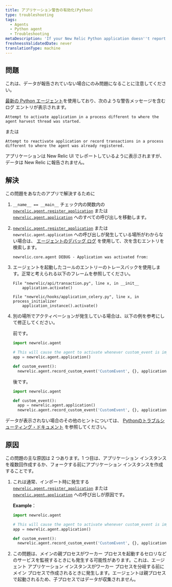 ```yaml
---
title: アプリケーション警告の有効化(Python)
type: troubleshooting
tags:
  - Agents
  - Python agent
  - Troubleshooting
metaDescription: 'If your New Relic Python application doesn''t report data and you see an activation warning message, try these troubleshooting steps.'
freshnessValidatedDate: never
translationType: machine
---
```


## 問題

<Callout variant="important">
  これは、データが報告されていない場合にのみ問題になることに注意してください。
</Callout>

[最新の Python エージェント](/docs/release-notes/agent-release-notes/python-release-notes)を使用しており、次のような警告メッセージを含むログ エントリが表示されます。

```
Attempt to activate application in a process different to where the agent harvest thread was started.
```

または

```
Attempt to reactivate application or record transactions in a process different to where the agent was already registered.
```

アプリケーションは New Relic UI でレポートしているように表示されますが、データは New Relic に報告されません。

## 解決

この問題をあなたのアプリで解決するために

1. `__name__ == __main__` チェック内の関数内の [`newrelic.agent.register_application`](/docs/agents/python-agent/python-agent-api/register_application) または [`newrelic.agent.application`](/docs/agents/python-agent/python-agent-api/application) へのすべての呼び出しを移動します。

2. [`newrelic.agent.register_application`](/docs/agents/python-agent/python-agent-api/register_application) または `newrelic.agent.application` への呼び出しが発生している場所がわからない場合は、 [エージェントのデバッグ ログ](/docs/agents/python-agent/troubleshooting/python-agent-logging) を使用して、次を含むエントリを検索します。

   ```
   newrelic.core.agent DEBUG - Application was activated from:
   ```

3. エージェントを起動したコールのエントリーのトレースバックを使用します。正常と考えられる以下のフレームを参照してください。

   ```
   File "newrelic/api/transaction.py", line x, in __init__
       application.activate()
   ```

   ```
   File "newrelic/hooks/application_celery.py", line x, in process_initializer
       application_instance().activate()
   ```

4. 別の場所でアクティベーションが発生している場合は、以下の例を参考にして修正してください。

   前です。

   ```py
   import newrelic.agent

   # This will cause the agent to activate whenever custom_event is imported
   app = newrelic.agent.application()

   def custom_event():
     newrelic.agent.record_custom_event('CustomEvent', {}, application=app)
   ```

   後です。

   ```py
   import newrelic.agent

   def custom_event():
     app = newrelic.agent.application()
     newrelic.agent.record_custom_event('CustomEvent', {}, application=app)
   ```

データが表示されない場合のその他のヒントについては、 [Pythonのトラブルシューティング・ドキュメント](/docs/agents/python-agent/troubleshooting/no-data-appears-python) を参照してください。

## 原因

この問題の主な原因は 2 つあります。1 つ目は、アプリケーション インスタンスを複数回作成するか、フォークする前にアプリケーション インスタンスを作成することです。

1. これは通常、インポート時に発生する [`newrelic.agent.register_application`](/docs/agents/python-agent/python-agent-api/register_application) または [`newrelic.agent.application`](/docs/agents/python-agent/python-agent-api/application) への呼び出しが原因です。

   <DNT>**Example**</DNT>：

   ```py
   import newrelic.agent

   # This will cause the agent to activate whenever custom_event is imported
   app = newrelic.agent.application()

   def custom_event():
     newrelic.agent.record_custom_event('CustomEvent', {}, application=app)
   ```

2. この問題は、メインの親プロセスがワーカー プロセスを起動するセロリなどのサービスを監視するときにも発生する可能性があります。これは、エージェント アプリケーション インスタンスがワーカー プロセスを分岐する前にメイン プロセスで作成されるときに発生します。エージェントは親プロセスで起動されるため、子プロセスではデータが収集されません。